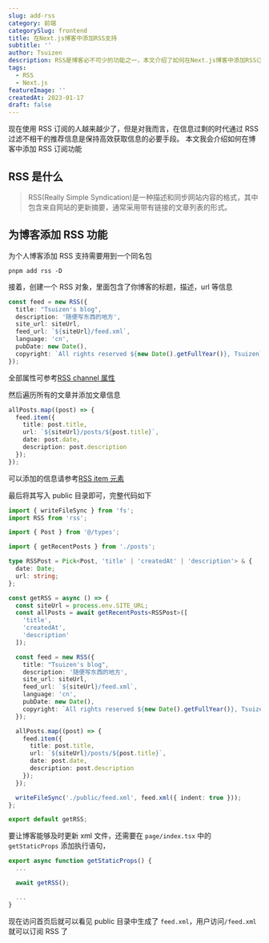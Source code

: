 ```yaml
---
slug: add-rss
category: 前端
categorySlug: frontend
title: 在Next.js博客中添加RSS支持
subtitle: ''
author: Tsuizen
description: RSS是博客必不可少的功能之一，本文介绍了如何在Next.js博客中添加RSS订阅功能
tags:
  - RSS
  - Next.js
featureImage: ''
createdAt: 2023-01-17
draft: false
---
```


现在使用 RSS 订阅的人越来越少了，但是对我而言，在信息过剩的时代通过 RSS 过滤不相干的推荐信息是保持高效获取信息的必要手段。
本文我会介绍如何在博客中添加 RSS 订阅功能

## RSS 是什么

> RSS(Really Simple Syndication)是一种描述和同步网站内容的格式，其中包含来自网站的更新摘要，通常采用带有链接的文章列表的形式。

## 为博客添加 RSS 功能

为个人博客添加 RSS 支持需要用到一个同名包

```shell
pnpm add rss -D
```

接着，创建一个 RSS 对象，里面包含了你博客的标题，描述，url 等信息

```typescript
const feed = new RSS({
  title: "Tsuizen's blog",
  description: '随便写东西的地方',
  site_url: siteUrl,
  feed_url: `${siteUrl}/feed.xml`,
  language: 'cn',
  pubDate: new Date(),
  copyright: `All rights reserved ${new Date().getFullYear()}, Tsuizen`
});
```

全部属性可参考[RSS channel 属性](https://www.runoob.com/rss/rss-channel.html)

然后遍历所有的文章并添加文章信息

```typescript
allPosts.map((post) => {
  feed.item({
    title: post.title,
    url: `${siteUrl}/posts/${post.title}`,
    date: post.date,
    description: post.description
  });
});
```

可以添加的信息请参考[RSS item 元素](https://www.runoob.com/rss/rss-item.html)

最后将其写入 public 目录即可，完整代码如下

```typescript
import { writeFileSync } from 'fs';
import RSS from 'rss';

import { Post } from '@/types';

import { getRecentPosts } from './posts';

type RSSPost = Pick<Post, 'title' | 'createdAt' | 'description'> & {
  date: Date;
  url: string;
};

const getRSS = async () => {
  const siteUrl = process.env.SITE_URL;
  const allPosts = await getRecentPosts<RSSPost>([
    'title',
    'createdAt',
    'description'
  ]);

  const feed = new RSS({
    title: "Tsuizen's blog",
    description: '随便写东西的地方',
    site_url: siteUrl,
    feed_url: `${siteUrl}/feed.xml`,
    language: 'cn',
    pubDate: new Date(),
    copyright: `All rights reserved ${new Date().getFullYear()}, Tsuizen`
  });

  allPosts.map((post) => {
    feed.item({
      title: post.title,
      url: `${siteUrl}/posts/${post.title}`,
      date: post.date,
      description: post.description
    });
  });

  writeFileSync('./public/feed.xml', feed.xml({ indent: true }));
};

export default getRSS;
```

要让博客能够及时更新 xml 文件，还需要在 `page/index.tsx` 中的 `getStaticProps` 添加执行语句，

```typescript
export async function getStaticProps() {
  ...

  await getRSS();

  ...
}
```

现在访问首页后就可以看见 public 目录中生成了 `feed.xml`，用户访问`/feed.xml`就可以订阅 RSS 了
